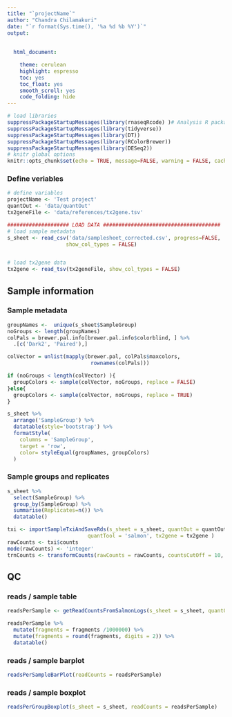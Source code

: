 ```yaml
---
title: "`projectName`"
author: "Chandra Chilamakuri"
date: "`r format(Sys.time(), '%a %d %b %Y')`"
output:
  
  
  html_document:

    theme: cerulean
    highlight: espresso
    toc: yes
    toc_float: yes
    smooth_scroll: yes
    code_folding: hide
---
```


```r
# load libraries
suppressPackageStartupMessages(library(rnaseqRcode) )# Analysis R package
suppressPackageStartupMessages(library(tidyverse))
suppressPackageStartupMessages(library(DT))
suppressPackageStartupMessages(library(RColorBrewer))
suppressPackageStartupMessages(library(DESeq2))
# knitr global options
knitr::opts_chunk$set(echo = TRUE, message=FALSE, warning = FALSE, cache = FALSE)
```
### Define veriables
```r
# define variables
projectName <- 'Test project'
quantOut <- 'data/quantOut'
tx2geneFile <- 'data/references/tx2gene.tsv'

#################### LOAD DATA ######################################
# load sample metadata
s_sheet <- read_csv('data/samplesheet_corrected.csv', progress=FALSE, 
                   show_col_types = FALSE)


# load tx2gene data
tx2gene <- read_tsv(tx2geneFile, show_col_types = FALSE)
```

## Sample information {.tabset}

### Sample metadata 

```r
groupNames <-  unique(s_sheet$SampleGroup)
noGroups <- length(groupNames)
colPals = brewer.pal.info[brewer.pal.info$colorblind, ] %>% 
  .[c('Dark2', 'Paired'),]

colVector = unlist(mapply(brewer.pal, colPals$maxcolors,
                           rownames(colPals)))

if (noGroups < length(colVector) ){
  groupColors <- sample(colVector, noGroups, replace = FALSE)
}else{
  groupColors <- sample(colVector, noGroups, replace = TRUE)
}

s_sheet %>% 
  arrange('SampleGroup') %>% 
  datatable(style='bootstrap') %>% 
  formatStyle(
    columns = 'SampleGroup',
    target = 'row',
    color= styleEqual(groupNames, groupColors)
  )
```


### Sample groups and replicates

```r
s_sheet %>% 
  select(SampleGroup) %>% 
  group_by(SampleGroup) %>% 
  summarise(Replicates=n()) %>% 
  datatable()
```

```r
txi <- importSampleTxiAndSaveRds(s_sheet = s_sheet, quantOut = quantOut, 
                          quantTool = 'salmon', tx2gene = tx2gene )
rawCounts <- txi$counts
mode(rawCounts) <- 'integer'
trnCounts <- transformCounts(rawCounts = rawCounts, countsCutOff = 10, FUN = vst)
```


## QC {.tabset}   

### reads / sample table

```r
readsPerSample <- getReadCountsFromSalmonLogs(s_sheet = s_sheet, quantOut = quantOut)

readsPerSample %>% 
  mutate(fragments = fragments /1000000) %>% 
  mutate(fragments = round(fragments, digits = 2)) %>% 
  datatable() 

```

### reads / sample barplot

```r
readsPerSampleBarPlot(readCounts = readsPerSample)
```

### reads / sample boxplot

```r
readsPerGroupBoxplot(s_sheet = s_sheet, readCounts = readsPerSample)
```


